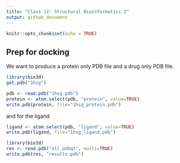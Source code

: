 ```yaml
---
title: "Class 12: Structural Bioinformatics 2"
output: github_document
---
```


```r
knitr::opts_chunk$set(echo = TRUE)
```

## Prep for docking 

We want to produce a protein only PDB file and a drug only PDB file. 

```r
library(bio3d)
get.pdb("1hsg")
```
```r
pdb <- read.pdb("1hsg.pdb")
protein <- atom.select(pdb, "protein", value=TRUE)
write.pdb(protein, file="1hsg_protein.pdb")
```

and for the ligand
```r
ligand <- atom.select(pdb, "ligand", value=TRUE)
write.pdb(ligand, file="1hsg_ligand.pdb")
```

```r
library(bio3d)
res <- read.pdb("all.pdbqt", multi=TRUE)
write.pdb(res, "results.pdb")
```

